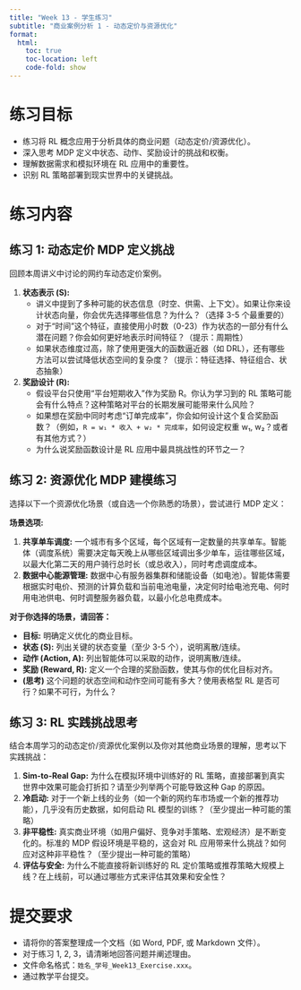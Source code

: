 ```yaml
---
title: "Week 13 - 学生练习"
subtitle: "商业案例分析 1 - 动态定价与资源优化"
format:
  html:
    toc: true
    toc-location: left
    code-fold: show
---
```


# 练习目标

*   练习将 RL 概念应用于分析具体的商业问题（动态定价/资源优化）。
*   深入思考 MDP 定义中状态、动作、奖励设计的挑战和权衡。
*   理解数据需求和模拟环境在 RL 应用中的重要性。
*   识别 RL 策略部署到现实世界中的关键挑战。

# 练习内容

## 练习 1: 动态定价 MDP 定义挑战

回顾本周讲义中讨论的网约车动态定价案例。

1.  **状态表示 (S):**
    *   讲义中提到了多种可能的状态信息（时空、供需、上下文）。如果让你来设计状态向量，你会优先选择哪些信息？为什么？（选择 3-5 个最重要的）
    *   对于“时间”这个特征，直接使用小时数（0-23）作为状态的一部分有什么潜在问题？你会如何更好地表示时间特征？（提示：周期性）
    *   如果状态维度过高，除了使用更强大的函数逼近器（如 DRL），还有哪些方法可以尝试降低状态空间的复杂度？（提示：特征选择、特征组合、状态抽象）
2.  **奖励设计 (R):**
    *   假设平台只使用“平台短期收入”作为奖励 R。你认为学习到的 RL 策略可能会有什么特点？这种策略对平台的长期发展可能带来什么风险？
    *   如果想在奖励中同时考虑“订单完成率”，你会如何设计这个复合奖励函数？（例如，`R = w₁ * 收入 + w₂ * 完成率`，如何设定权重 w₁, w₂？或者有其他方式？）
    *   为什么说奖励函数设计是 RL 应用中最具挑战性的环节之一？

## 练习 2: 资源优化 MDP 建模练习

选择以下一个资源优化场景（或自选一个你熟悉的场景），尝试进行 MDP 定义：

**场景选项:**

1.  **共享单车调度:** 一个城市有多个区域，每个区域有一定数量的共享单车。智能体（调度系统）需要决定每天晚上从哪些区域调出多少单车，运往哪些区域，以最大化第二天的用户骑行总时长（或总收入），同时考虑调度成本。
2.  **数据中心能源管理:** 数据中心有服务器集群和储能设备（如电池）。智能体需要根据实时电价、预测的计算负载和当前电池电量，决定何时给电池充电、何时用电池供电、何时调整服务器负载，以最小化总电费成本。

**对于你选择的场景，请回答：**

*   **目标:** 明确定义优化的商业目标。
*   **状态 (S):** 列出关键的状态变量（至少 3-5 个），说明离散/连续。
*   **动作 (Action, A):** 列出智能体可以采取的动作，说明离散/连续。
*   **奖励 (Reward, R):** 定义一个合理的奖励函数，使其与你的优化目标对齐。
*   **(思考)** 这个问题的状态空间和动作空间可能有多大？使用表格型 RL 是否可行？如果不可行，为什么？

## 练习 3: RL 实践挑战思考

结合本周学习的动态定价/资源优化案例以及你对其他商业场景的理解，思考以下实践挑战：

1.  **Sim-to-Real Gap:** 为什么在模拟环境中训练好的 RL 策略，直接部署到真实世界中效果可能会打折扣？请至少列举两个可能导致这种 Gap 的原因。
2.  **冷启动:** 对于一个新上线的业务（如一个新的网约车市场或一个新的推荐功能），几乎没有历史数据，如何启动 RL 模型的训练？（至少提出一种可能的策略）
3.  **非平稳性:** 真实商业环境（如用户偏好、竞争对手策略、宏观经济）是不断变化的。标准的 MDP 假设环境是平稳的，这会对 RL 应用带来什么挑战？如何应对这种非平稳性？（至少提出一种可能的策略）
4.  **评估与安全:** 为什么不能直接将新训练好的 RL 定价策略或推荐策略大规模上线？在上线前，可以通过哪些方式来评估其效果和安全性？

# 提交要求

*   请将你的答案整理成一个文档（如 Word, PDF, 或 Markdown 文件）。
*   对于练习 1, 2, 3，请清晰地回答问题并阐述理由。
*   文件命名格式：`姓名_学号_Week13_Exercise.xxx`。
*   通过教学平台提交。